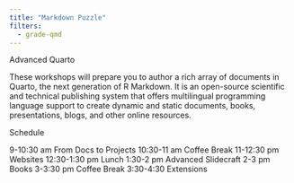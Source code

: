 ```yaml
---
title: "Markdown Puzzle"
filters:
  - grade-qmd
---
```


Advanced Quarto

These workshops will prepare you to author a rich array of documents in Quarto, the next generation of R Markdown. It is an open-source scientific and technical publishing system that offers multilingual programming language support to create dynamic and static documents, books, presentations, blogs, and other online resources.

Schedule

9-10:30 am From Docs to Projects
10:30-11 am Coffee Break
11-12:30 pm Websites
12:30-1:30 pm Lunch
1:30-2 pm Advanced Slidecraft
2-3 pm Books
3-3:30 pm Coffee Break
3:30-4:30 Extensions


